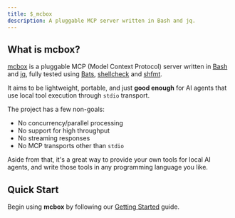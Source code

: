 ```yaml
---
title: $_mcbox
description: A pluggable MCP server written in Bash and jq.
---
```


## What is **mcbox**?

<a href="https://github.com/andreswebs/mcbox" target="_blank">mcbox</a> is a pluggable MCP (Model Context Protocol) server written in <a href="https://en.wikipedia.org/wiki/Bash_(Unix_shell)" target="_blank">Bash</a> and <a href="https://jqlang.org/" target="_blank">jq</a>, fully tested using <a href="https://bats-core.readthedocs.io/en/stable/" target="_blank">Bats</a>, <a href="https://www.shellcheck.net/" target="_blank">shellcheck</a> and <a href="https://github.com/mvdan/sh" target="_blank">shfmt</a>.

It aims to be lightweight, portable, and just **good enough** for AI agents that use local tool execution through `stdio` transport.

The project has a few non-goals:

- No concurrency/parallel processing
- No support for high throughput
- No streaming responses
- No MCP transports other than `stdio`

Aside from that, it's a great way to provide your own tools for local AI agents, and write those tools in any programming language you like.

## Quick Start

Begin using **mcbox** by following our [Getting Started](/guides/getting-started/) guide.
